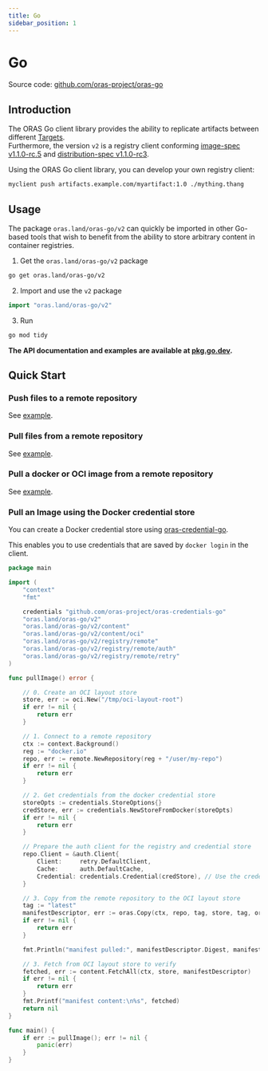 ---
title: Go
sidebar_position: 1
---

# Go

Source code: [github.com/oras-project/oras-go](https://github.com/oras-project/oras-go)

## Introduction

The ORAS Go client library provides the ability to replicate artifacts between different [Targets](./overview.mdx#target).  
Furthermore, the version `v2` is a registry client conforming [image-spec v1.1.0-rc.5](https://github.com/opencontainers/image-spec/releases/tag/v1.1.0-rc5) and [distribution-spec v1.1.0-rc3](https://github.com/opencontainers/distribution-spec/releases/tag/v1.1.0-rc3).

Using the ORAS Go client library, you can develop your own registry client:

```sh
myclient push artifacts.example.com/myartifact:1.0 ./mything.thang
```

## Usage

The package `oras.land/oras-go/v2` can quickly be imported in other Go-based tools that
wish to benefit from the ability to store arbitrary content in container registries.

1. Get the  `oras.land/oras-go/v2` package
```sh
go get oras.land/oras-go/v2
```

2. Import and use the `v2` package
```go
import "oras.land/oras-go/v2"
```

3. Run
```sh
go mod tidy
```

**The API documentation and examples are available at [pkg.go.dev](https://pkg.go.dev/oras.land/oras-go/v2).**

## Quick Start

### Push files to a remote repository
See [example](https://pkg.go.dev/oras.land/oras-go/v2#example-package-PushFilesToRemoteRepository).

### Pull files from a remote repository
See [example](https://pkg.go.dev/oras.land/oras-go/v2#example-package-PullFilesFromRemoteRepository).

### Pull a docker or OCI image from a remote repository
See [example](https://pkg.go.dev/oras.land/oras-go/v2#example-package-PullImageFromRemoteRepository).

### Pull an Image using the Docker credential store
You can create a Docker credential store using [oras-credential-go](https://github.com/oras-project/oras-credentials-go). 

This enables you to use credentials that are saved by `docker login` in the client. 

```go
package main

import (
	"context"
	"fmt"

	credentials "github.com/oras-project/oras-credentials-go"
	"oras.land/oras-go/v2"
	"oras.land/oras-go/v2/content"
	"oras.land/oras-go/v2/content/oci"
	"oras.land/oras-go/v2/registry/remote"
	"oras.land/oras-go/v2/registry/remote/auth"
	"oras.land/oras-go/v2/registry/remote/retry"
)

func pullImage() error {

	// 0. Create an OCI layout store
	store, err := oci.New("/tmp/oci-layout-root")
	if err != nil {
		return err
	}

	// 1. Connect to a remote repository
	ctx := context.Background()
	reg := "docker.io"
	repo, err := remote.NewRepository(reg + "/user/my-repo")
	if err != nil {
		return err
	}

	// 2. Get credentials from the docker credential store
	storeOpts := credentials.StoreOptions{}
	credStore, err := credentials.NewStoreFromDocker(storeOpts)
	if err != nil {
		return err
	}

	// Prepare the auth client for the registry and credential store
	repo.Client = &auth.Client{
		Client:     retry.DefaultClient,
		Cache:      auth.DefaultCache,
		Credential: credentials.Credential(credStore), // Use the credential store
	}

	// 3. Copy from the remote repository to the OCI layout store
	tag := "latest"
	manifestDescriptor, err := oras.Copy(ctx, repo, tag, store, tag, oras.DefaultCopyOptions)
	if err != nil {
		return err
	}

	fmt.Println("manifest pulled:", manifestDescriptor.Digest, manifestDescriptor.MediaType)

	// 3. Fetch from OCI layout store to verify
	fetched, err := content.FetchAll(ctx, store, manifestDescriptor)
	if err != nil {
		return err
	}
	fmt.Printf("manifest content:\n%s", fetched)
	return nil
}

func main() {
	if err := pullImage(); err != nil {
		panic(err)
	}
}
```